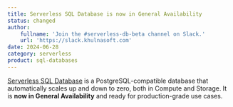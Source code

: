 ```yaml
---
title: Serverless SQL Database is now in General Availability
status: changed
author:
    fullname: 'Join the #serverless-db-beta channel on Slack.'
    url: 'https://slack.khulnasoft.com'
date: 2024-06-28
category: serverless
product: sql-databases
---
```


[Serverless SQL Database](https://www.khulnasoft.com/en/serverless-sql-database/) is a PostgreSQL-compatible database that automatically scales up and down to zero, both in Compute and Storage. It is **now in General Availability** and ready for production-grade use cases.

